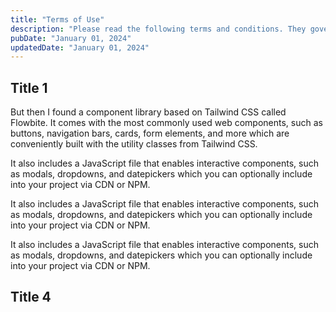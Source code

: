 ```yaml
---
title: "Terms of Use"
description: "Please read the following terms and conditions. They govern your use of this website and its associated services, including the email newsletter. By using this website, you agree to be bound by these terms and conditions, which may be updated from time to time and posted on this Terms of Use page."
pubDate: "January 01, 2024"
updatedDate: "January 01, 2024"
---
```


## Title 1
But then I found a component library based on Tailwind CSS called Flowbite. It comes with the most commonly used web components, such as buttons, navigation bars, cards, form elements, and more which are conveniently built with the utility classes from Tailwind CSS.

It also includes a JavaScript file that enables interactive components, such as modals, dropdowns, and datepickers which you can optionally include into your project via CDN or NPM.

It also includes a JavaScript file that enables interactive components, such as modals, dropdowns, and datepickers which you can optionally include into your project via CDN or NPM.

It also includes a JavaScript file that enables interactive components, such as modals, dropdowns, and datepickers which you can optionally include into your project via CDN or NPM.

## Title 4